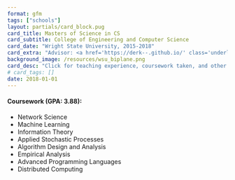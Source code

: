 ```yaml
---
format: gfm
tags: ["schools"]
layout: partials/card_block.pug
card_title: Masters of Science in CS
card_subtitle: College of Engineering and Computer Science
card_date: "Wright State University, 2015-2018"
card_extra: "Advisor: <a href='https://derk--.github.io/' class='underline cursor-pointer' style='color: #0000EE;'>Derek Doran</a>"
background_image: /resources/wsu_biplane.png
card_desc: "Click for teaching experience, coursework taken, and other details..." 
# card_tags: []
date: 2018-01-01
---
```



:::{.flex .items-center .px-2 .py-1 .bg-gray-100}
<h4 class="font-bold"> Coursework (GPA: 3.88): </h4>
:::

:::{.lisc-desc .p-2 .bg-white-100  .text-sm .space-y-2 }
  - Network Science 
  - Machine Learning
  - Information Theory
  - Applied Stochastic Processes
  - Algorithm Design and Analysis
  - Empirical Analysis
  - Advanced Programming Languages
  - Distributed Computing
:::